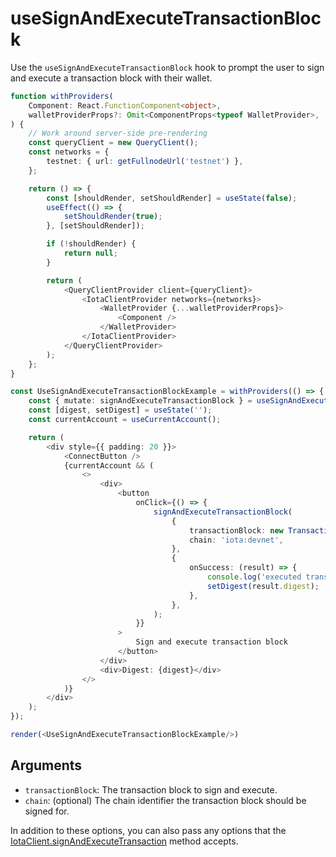 # useSignAndExecuteTransactionBlock

Use the `useSignAndExecuteTransactionBlock` hook to prompt the user to sign and execute a
transaction block with their wallet.

```ts live noInline
function withProviders(
    Component: React.FunctionComponent<object>,
    walletProviderProps?: Omit<ComponentProps<typeof WalletProvider>, 'children'>,
) {
    // Work around server-side pre-rendering
    const queryClient = new QueryClient();
    const networks = {
        testnet: { url: getFullnodeUrl('testnet') },
    };

    return () => {
        const [shouldRender, setShouldRender] = useState(false);
        useEffect(() => {
            setShouldRender(true);
        }, [setShouldRender]);

        if (!shouldRender) {
            return null;
        }

        return (
            <QueryClientProvider client={queryClient}>
                <IotaClientProvider networks={networks}>
                    <WalletProvider {...walletProviderProps}>
                        <Component />
                    </WalletProvider>
                </IotaClientProvider>
            </QueryClientProvider>
        );
    };
}

const UseSignAndExecuteTransactionBlockExample = withProviders(() => {
    const { mutate: signAndExecuteTransactionBlock } = useSignAndExecuteTransactionBlock();
    const [digest, setDigest] = useState('');
    const currentAccount = useCurrentAccount();

    return (
        <div style={{ padding: 20 }}>
            <ConnectButton />
            {currentAccount && (
                <>
                    <div>
                        <button
                            onClick={() => {
                                signAndExecuteTransactionBlock(
                                    {
                                        transactionBlock: new TransactionBlock(),
                                        chain: 'iota:devnet',
                                    },
                                    {
                                        onSuccess: (result) => {
                                            console.log('executed transaction block', result);
                                            setDigest(result.digest);
                                        },
                                    },
                                );
                            }}
                        >
                            Sign and execute transaction block
                        </button>
                    </div>
                    <div>Digest: {digest}</div>
                </>
            )}
        </div>
    );
});

render(<UseSignAndExecuteTransactionBlockExample/>)
```

## Arguments

-   `transactionBlock`: The transaction block to sign and execute.
-   `chain`: (optional) The chain identifier the transaction block should be signed for.

In addition to these options, you can also pass any options that the
[IotaClient.signAndExecuteTransaction](https://docs.iota.org/references/ts-sdk/api/client/classes/IotaClient#signandexecutetransaction)
method accepts.
